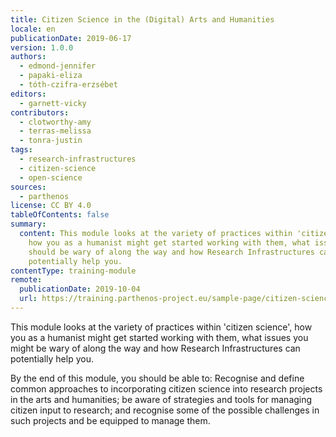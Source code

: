 ```yaml
---
title: Citizen Science in the (Digital) Arts and Humanities
locale: en
publicationDate: 2019-06-17
version: 1.0.0
authors:
  - edmond-jennifer
  - papaki-eliza
  - tóth-czifra-erzsébet
editors:
  - garnett-vicky
contributors:
  - clotworthy-amy
  - terras-melissa
  - tonra-justin
tags:
  - research-infrastructures
  - citizen-science
  - open-science
sources:
  - parthenos
license: CC BY 4.0
tableOfContents: false
summary:
  content: This module looks at the variety of practices within 'citizen science',
    how you as a humanist might get started working with them, what issues you
    should be wary of along the way and how Research Infrastructures can
    potentially help you.
contentType: training-module
remote:
  publicationDate: 2019-10-04
  url: https://training.parthenos-project.eu/sample-page/citizen-science-in-the-digital-arts-and-humanities/
---
```

This module looks at the variety of practices within 'citizen science', how you as a humanist might get started working with them, what issues you might be wary of along the way and how Research Infrastructures can potentially help you.

By the end of this module, you should be able to: Recognise and define common approaches to incorporating citizen science into research projects in the arts and humanities; be aware of strategies and tools for managing citizen input to research; and recognise some of the possible challenges in such projects and be equipped to manage them.

<ExternalResource title="Interested in learning more?" subtitle="Check out Citizen Science in the (Digital) Arts and Humanities on PARTHENOS" url="https://training.parthenos-project.eu/sample-page/citizen-science-in-the-digital-arts-and-humanities/" />

